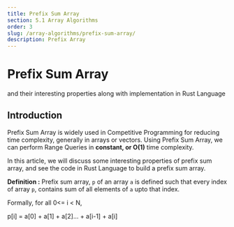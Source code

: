 ```yaml
---
title: Prefix Sum Array
section: 5.1 Array Algorithms
order: 3
slug: /array-algorithms/prefix-sum-array/
description: Prefix Array
---
```


# Prefix Sum Array
and their interesting properties along with implementation in Rust Language

## Introduction

Prefix Sum Array is widely used in Competitive Programming for reducing time complexity, generally in arrays or vectors.
Using Prefix Sum Array, we can perform Range Queries in **constant, or O(1)** time complexity.

In this article, we will discuss some interesting properties of prefix sum array, and see the code in Rust Language to build a prefix sum array.

**Definition :** Prefix sum array, `p` of an array `a` is defined such that every index of array `p`, contains sum of all elements of `a` upto that index.

Formally, for all 0<= i < N,

p[i] = a[0] + a[1] + a[2]... + a[i-1] + a[i]

